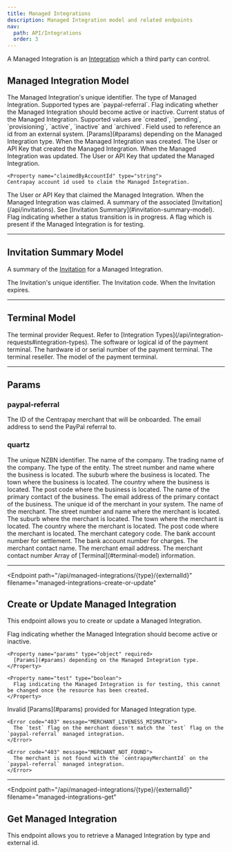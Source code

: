 ```yaml
---
title: Managed Integrations
description: Managed Integration model and related endpoints
nav:
  path: API/Integrations
  order: 3
---
```


A Managed Integration is an [Integration](/api/integrations)  which a third party can control.

## Managed Integration Model


<Properties>
  <Property name="id" type="string">
    The Managed Integration's unique identifier.
  </Property>

  <Property name="type" type="string">
    The type of Managed Integration. Supported types are `paypal-referral`.
  </Property>

  <Property name="enabled" type="boolean">
    Flag indicating whether the Managed Integration should become active or inactive.
  </Property>

  <Property name="status" type="string">
    Current status of the Managed Integration. Supported values are `created`, `pending`, `provisioning`, `active`, `inactive` and `archived`.
  </Property>

  <Property name="externalId" type="string">
    Field used to reference an id from an external system.
  </Property>

  <Property name="params" type="object">
    [Params](#params) depending on the Managed Integration type.
  </Property>

  <Property name="createdAt" type="timestamp">
    When the Managed Integration was created.
  </Property>

  <Property name="createdBy" type="crn">
    The User or API Key that created the Managed Integration.
  </Property>

  <Property name="updatedAt" type="timestamp">
    When the Managed Integration was updated.
  </Property>

  <Property name="updatedBy" type="crn">
    The User or API Key that updated the Managed Integration.
  </Property>

    <Property name="claimedByAccountId" type="string">
    Centrapay account id used to claim the Managed Integration.
  </Property>

  <Property name="claimedBy" type="crn">
    The User or API Key that claimed the Managed Integration.
  </Property>

  <Property name="claimedAt" type="timestamp">
    When the Managed Integration was claimed.
  </Property>

  <Property name="invitation" type="object">
    A summary of the associated [Invitation](/api/invitations). See [Invitation Summary](#invitation-summary-model).
  </Property>

  <Property name="inProgress" type="boolean">
    Flag indicating whether a status transition is in progress.
  </Property>

  <Property name="test" type="boolean">
    A flag which is present if the Managed Integration is for testing.
  </Property>
</Properties>

---

## Invitation Summary Model

A summary of the [Invitation](/api/invitations) for a Managed Integration.

<Properties>
  <Property name="id" type="string">
    The Invitation's unique identifier.
  </Property>

  <Property name="code" type="string">
    The Invitation code.
  </Property>

  <Property name="expiresAt" type="timestamp">
    When the Invitation expires.
  </Property>
</Properties>

---

## Terminal Model

<Properties>
  <Property name="provider" type="object" required>
    The terminal provider Request. Refer to [Integration Types](/api/integration-requests#integration-types).
  </Property>

  <Property name="terminalId" type="string" required>
    The software or logical id of the payment terminal.
  </Property>

  <Property name="kitId" type="string" required>
    The hardware id or serial number of the payment terminal.
  </Property>

  <Property name="reseller" type="string">
    The terminal reseller.
  </Property>

  <Property name="kitType" type="string">
    The model of the payment terminal.
  </Property>
</Properties>

---

## Params

### paypal-referral

<Properties>
  <Property name="centrapayMerchantId" type="string">
    The ID of the Centrapay merchant that will be onboarded.
  </Property>

  <Property name="email" type="string">
    The email address to send the PayPal referral to.
  </Property>
</Properties>

### quartz

<Properties>
  <Property name="nzbn" type="string">
    The unique NZBN identifier.
  </Property>

  <Property name="companyName" type="string" required>
    The name of the company.
  </Property>

  <Property name="tradingName" type="string">
    The trading name of the company.
  </Property>

  <Property name="entityType" type="string">
    The type of the entity.
  </Property>

  <Property name="businessStreetNumberName" type="string">
    The street number and name where the business is located.
  </Property>

  <Property name="businessSuburb" type="string">
    The suburb where the business is located.
  </Property>

  <Property name="businessTown" type="string">
    The town where the business is located.
  </Property>

  <Property name="businessCountry" type="string">
    The country where the business is located.
  </Property>

  <Property name="businessPostCode" type="string">
    The post code where the business is located.
  </Property>

  <Property name="primaryContactName" type="string" required>
    The name of the primary contact of the business.
  </Property>

  <Property name="primaryContactEmail" type="string" required>
    The email address of the primary contact of the business.
  </Property>

  <Property name="partnerMerchantId" type="string" required>
    The unique id of the merchant in your system.
  </Property>

  <Property name="merchantName" type="string" required>
    The name of the merchant.
  </Property>

  <Property name="merchantStreetNumberName" type="string" required>
    The street number and name where the merchant is located.
  </Property>

  <Property name="merchantSuburb" type="string" required>
    The suburb where the merchant is located.
  </Property>

  <Property name="merchantTown" type="string" required>
    The town where the merchant is located.
  </Property>

  <Property name="merchantCountry" type="string" required>
    The country where the merchant is located.
  </Property>

  <Property name="merchantPostCode" type="string" required>
    The post code where the merchant is located.
  </Property>

  <Property name="merchantCategoryCode" type="string">
    The merchant category code.
  </Property>

  <Property name="settlementAcct" type="string" required>
    The bank account number for settlement.
  </Property>

  <Property name="chargeAcct" type="string">
    The bank account number for charges.
  </Property>

  <Property name="merchantContactName" type="string" required>
    The merchant contact name.
  </Property>

  <Property name="merchantEmail" type="string" required>
    The merchant email address.
  </Property>

  <Property name="merchantContactNumber" type="string">
    The merchant contact number
  </Property>

  <Property name="terminals" type="object">
    Array of [Terminal](#terminal-model) information.
  </Property>
</Properties>

---

<Endpoint
  path="/api/managed-integrations/{type}/{externalId}"
  filename="managed-integrations-create-or-update"
>
  ## Create or Update Managed Integration

  This endpoint allows you to create or update a Managed Integration.

  <Properties>
    <Property name="enabled" type="boolean" required>
      Flag indicating whether the Managed Integration should become active or inactive.
    </Property>

    <Property name="params" type="object" required>
      [Params](#params) depending on the Managed Integration type.
    </Property>

    <Property name="test" type="boolean">
      Flag indicating the Managed Integration is for testing, this cannot be changed once the resource has been created.
    </Property>
  </Properties>

  <Properties heading="Errors">
    <Error code="400" message="INVALID_PARAMS">
      Invalid [Params](#params) provided for Managed Integration type.
    </Error>

    <Error code="403" message="MERCHANT_LIVENESS_MISMATCH">
      The `test` flag on the merchant doesn't match the `test` flag on the `paypal-referral` managed integration.
    </Error>

    <Error code="403" message="MERCHANT_NOT_FOUND">
      The merchant is not found with the `centrapayMerchantId` on the `paypal-referral` managed integration.
    </Error>
  </Properties>
</Endpoint>

---

<Endpoint
  path="/api/managed-integrations/{type}/{externalId}"
  filename="managed-integrations-get"
>
  ## Get Managed Integration

  This endpoint allows you to retrieve a Managed Integration by type and external id.
</Endpoint>
